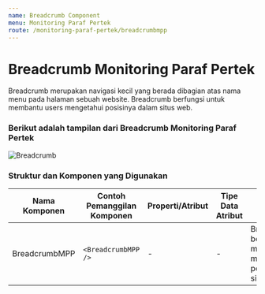 ```yaml
---
name: Breadcrumb Component
menu: Monitoring Paraf Pertek
route: /monitoring-paraf-pertek/breadcrumbmpp
---
```



# Breadcrumb Monitoring Paraf Pertek


Breadcrumb merupakan navigasi kecil yang berada dibagian atas
nama menu pada halaman sebuah website. Breadcrumb berfungsi untuk membantu users
mengetahui posisinya dalam situs web.


### Berikut adalah tampilan dari Breadcrumb Monitoring Paraf Pertek

![Breadcrumb](../../src/img/monitoring-pp/M_BreadcrumbMPP.png)



### Struktur dan Komponen yang Digunakan

| Nama Komponen         | Contoh Pemanggilan <br/> Komponen                  | Properti/Atribut   | Tipe Data <br/> Atribut | Penjelasan                                                                                                                                                                                               
| -------------         | ------------------------------------               | ------------------ | ----------------------- | ------------------------------------------------------------------------------------------------------          |
| BreadcrumbMPP         | `<BreadcrumbMPP />`                                | -                  | -                       | BreadcrumbMPP berfungsi untuk <br/> membantu users mengetahui <br/> posisinya dalam situs web.                  |



